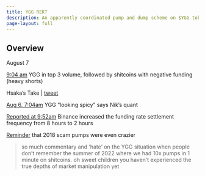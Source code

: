 ```yaml
---
title: YGG REKT
description: An apparently coordinated pump and dump scheme on $YGG token.
page-layout: full
---
```


## Overview

August 7

[9:04 am](https://twitter.com/52kskew/status/1688536492333989894?s=20) YGG in top 3 volume, followed by shitcoins with negative funding (heavy shorts)

Hsaka's Take | [tweet](https://twitter.com/HsakaTrades/status/1688541949978931200?s=20)

[Aug 6, 7:04am](https://twitter.com/nik_algo/status/1688143969908342784?s=20) YGG "looking spicy" says Nik's quant

[Reported at 9:52am](https://twitter.com/nononsensetrade/status/1688548732244312064) Binance increased the funding rate settlement frequency from 8 hours to 2 hours

[Reminder](https://twitter.com/jtradestar/status/1688543385110396928) that 2018 scam pumps were even crazier

> so much commentary and 'hate' on the YGG situation when people don't remember the summer of 2022 where we had 10x pumps in 1 minute on shitcoins. oh sweet children you haven't experienced the true depths of market manipulation yet